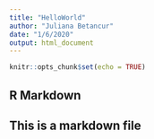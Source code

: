 ```yaml
---
title: "HelloWorld"
author: "Juliana Betancur"
date: "1/6/2020"
output: html_document
---
```


```r
knitr::opts_chunk$set(echo = TRUE)
```

## R Markdown

## This is a markdown file




